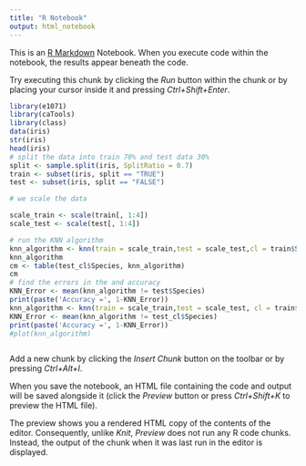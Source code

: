 ---
title: "R Notebook"
output: html_notebook
---

This is an [R Markdown](http://rmarkdown.rstudio.com) Notebook. When you execute code within the notebook, the results appear beneath the code. 

Try executing this chunk by clicking the *Run* button within the chunk or by placing your cursor inside it and pressing *Ctrl+Shift+Enter*. 

```{r}
library(e1071)
library(caTools)
library(class)
data(iris)
str(iris)
head(iris)
# split the data into train 70% and test data 30%
split <- sample.split(iris, SplitRatio = 0.7)
train <- subset(iris, split == "TRUE")
test <- subset(iris, split == "FALSE")

# we scale the data

scale_train <- scale(train[, 1:4])
scale_test <- scale(test[, 1:4])

# run the KNN algorithm 
knn_algorithm <- knn(train = scale_train,test = scale_test,cl = train$Species, k = 1)
knn_algorithm
cm <- table(test_cl$Species, knn_algorithm)
cm
# find the errors in the and accuracy
KNN_Error <- mean(knn_algorithm != test$Species)
print(paste('Accuracy =', 1-KNN_Error))
knn_algorithm <- knn(train = scale_train,test = scale_test, cl = train$Species, k = 19)
KNN_Error <- mean(knn_algorithm != test_cl$Species)
print(paste('Accuracy =', 1-KNN_Error))
#plot(knn_algorithm)
```



```{r}


```

Add a new chunk by clicking the *Insert Chunk* button on the toolbar or by pressing *Ctrl+Alt+I*.

When you save the notebook, an HTML file containing the code and output will be saved alongside it (click the *Preview* button or press *Ctrl+Shift+K* to preview the HTML file).

The preview shows you a rendered HTML copy of the contents of the editor. Consequently, unlike *Knit*, *Preview* does not run any R code chunks. Instead, the output of the chunk when it was last run in the editor is displayed.
